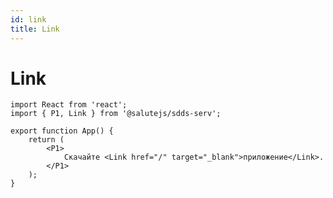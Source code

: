 ```yaml
---
id: link
title: Link
---
```



# Link
<Description name="Link" />
<PropsTable name="Link" exclude={['css', 'focused']} />

```tsx live
import React from 'react';
import { P1, Link } from '@salutejs/sdds-serv';

export function App() {
    return (
        <P1>
            Скачайте <Link href="/" target="_blank">приложение</Link>.
        </P1>
    );
}
```
